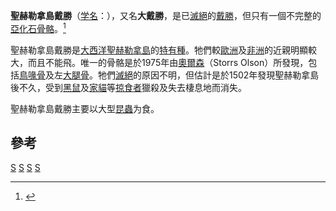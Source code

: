 {{Speciesbox 
| taxon = Upupa antaios
| status = EX
| status_system = IUCN3.1
| status_ref = <ref name=IUCN>{{IUCN2010|assessors=BirdLife International|year=2004|id=150542|title=Upupa antaios|downloaded=2010-08-01|version=2010.2}}</ref>
| extinct = 16世紀初
| image = Upupa_antaios.JPG
| binomial_authority =（[[奧爾森|Olson]]，1975）
| synonyms =
* ''Upupa antaois''
| range_map = LocationSaintHelena.png
| range_map_width = 250px
| range_map_caption = 聖赫勒拿島戴勝的分佈地
}}

'''聖赫勒拿島戴勝'''（[[学名|学名]]：''{{lang|la|Upupa antaios}}''），又名'''大戴勝'''，是已[[滅絕|滅絕]]的[[戴勝|戴勝]]，但只有一個不完整的[[亞化石|亞化石]][[骨骼|骨骼]]。<ref>{{Cite journal en|author=Storrs L. Olson|year=1975|title=Paleornithology of St Helena Island, south Atlantic Ocean|journal=Smithsonian Contributions to Paleobiology|volume=23}}</ref>

聖赫勒拿島戴勝是[[大西洋|大西洋]][[聖赫勒拿島|聖赫勒拿島]]的[[特有種|特有種]]。牠們較[[歐洲|歐洲]]及[[非洲|非洲]]的近親明顯較大，而且不能飛。唯一的骨骼是於1975年由[[奧爾森|奧爾森]]（Storrs Olson）所發現，包括[[鳥喙骨|鳥喙骨]]及左[[大腿骨|大腿骨]]。牠們[[滅絕|滅絕]]的原因不明，但估計是於1502年發現聖赫勒拿島後不久，受到[[黑鼠|黑鼠]]及[[家貓|家貓]]等[[掠食者|掠食者]]獵殺及失去棲息地而消失。

聖赫勒拿島戴勝主要以大型[[昆蟲|昆蟲]]为食。

== 參考 ==
{{reflist}}
{{Taxonbar}}
[[Category:1975年描述的鸟类|S]]
[[Category:IUCN紅色名錄絕滅物種|S]]
[[Category:戴胜科|S]]
[[Category:不会飞的鸟|S]]